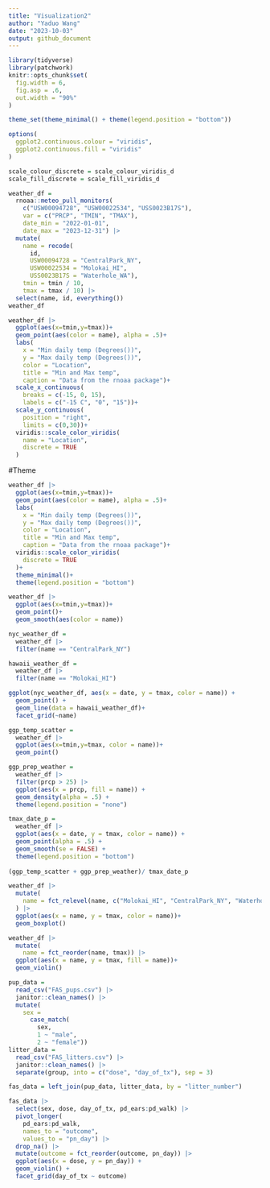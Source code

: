 ```yaml
---
title: "Visualization2"
author: "Yaduo Wang"
date: "2023-10-03"
output: github_document
---
```


```r
library(tidyverse)
library(patchwork)
knitr::opts_chunk$set(
  fig.width = 6,
  fig.asp = .6,
  out.width = "90%"
)

theme_set(theme_minimal() + theme(legend.position = "bottom"))

options(
  ggplot2.continuous.colour = "viridis",
  ggplot2.continuous.fill = "viridis"
)

scale_colour_discrete = scale_colour_viridis_d
scale_fill_discrete = scale_fill_viridis_d
```

```r
weather_df = 
  rnoaa::meteo_pull_monitors(
    c("USW00094728", "USW00022534", "USS0023B17S"),
    var = c("PRCP", "TMIN", "TMAX"), 
    date_min = "2022-01-01",
    date_max = "2023-12-31") |>
  mutate(
    name = recode(
      id, 
      USW00094728 = "CentralPark_NY", 
      USW00022534 = "Molokai_HI",
      USS0023B17S = "Waterhole_WA"),
    tmin = tmin / 10,
    tmax = tmax / 10) |>
  select(name, id, everything())
weather_df
```

```r
weather_df |> 
  ggplot(aes(x=tmin,y=tmax))+
  geom_point(aes(color = name), alpha = .5)+
  labs(
    x = "Min daily temp (Degrees())",
    y = "Max daily temp (Degrees())",
    color = "Location",
    title = "Min and Max temp",
    caption = "Data from the rnoaa package")+
  scale_x_continuous(
    breaks = c(-15, 0, 15),
    labels = c("-15 C", "0", "15"))+
  scale_y_continuous(
    position = "right", 
    limits = c(0,30))+
  viridis::scale_color_viridis(
    name = "Location", 
    discrete = TRUE
  )

```

#Theme
```r
weather_df |> 
  ggplot(aes(x=tmin,y=tmax))+
  geom_point(aes(color = name), alpha = .5)+
  labs(
    x = "Min daily temp (Degrees())",
    y = "Max daily temp (Degrees())",
    color = "Location",
    title = "Min and Max temp",
    caption = "Data from the rnoaa package")+
  viridis::scale_color_viridis(
    discrete = TRUE
  )+
  theme_minimal()+
  theme(legend.position = "bottom")
```

```r
weather_df |> 
  ggplot(aes(x=tmin,y=tmax))+
  geom_point()+
  geom_smooth(aes(color = name))
```

```r
nyc_weather_df = 
  weather_df |> 
  filter(name == "CentralPark_NY")

hawaii_weather_df = 
  weather_df |> 
  filter(name == "Molokai_HI")

ggplot(nyc_weather_df, aes(x = date, y = tmax, color = name)) + 
  geom_point() + 
  geom_line(data = hawaii_weather_df)+
  facet_grid(~name)
```

```r
ggp_temp_scatter = 
  weather_df |> 
  ggplot(aes(x=tmin,y=tmax, color = name))+
  geom_point()

ggp_prep_weather = 
  weather_df |> 
  filter(prcp > 25) |> 
  ggplot(aes(x = prcp, fill = name)) + 
  geom_density(alpha = .5) + 
  theme(legend.position = "none")

tmax_date_p = 
  weather_df |> 
  ggplot(aes(x = date, y = tmax, color = name)) + 
  geom_point(alpha = .5) +
  geom_smooth(se = FALSE) + 
  theme(legend.position = "bottom")
  
(ggp_temp_scatter + ggp_prep_weather)/ tmax_date_p

```

```r
weather_df |> 
  mutate(
    name = fct_relevel(name, c("Molokai_HI", "CentralPark_NY", "Waterhole_WA"))
  ) |> 
  ggplot(aes(x = name, y = tmax, color = name))+
  geom_boxplot()
```

```r
weather_df |> 
  mutate(
    name = fct_reorder(name, tmax)) |> 
  ggplot(aes(x = name, y = tmax, fill = name))+
  geom_violin()
```

```r
pup_data = 
  read_csv("FAS_pups.csv") |>
  janitor::clean_names() |>
  mutate(
    sex = 
      case_match(
        sex, 
        1 ~ "male", 
        2 ~ "female"))
litter_data = 
  read_csv("FAS_litters.csv") |>
  janitor::clean_names() |>
  separate(group, into = c("dose", "day_of_tx"), sep = 3)

fas_data = left_join(pup_data, litter_data, by = "litter_number") 

fas_data |> 
  select(sex, dose, day_of_tx, pd_ears:pd_walk) |> 
  pivot_longer(
    pd_ears:pd_walk,
    names_to = "outcome", 
    values_to = "pn_day") |> 
  drop_na() |> 
  mutate(outcome = fct_reorder(outcome, pn_day)) |> 
  ggplot(aes(x = dose, y = pn_day)) + 
  geom_violin() +
  facet_grid(day_of_tx ~ outcome)
```

